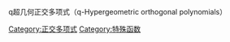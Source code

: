 q超几何正交多项式（q-Hypergeometric orthogonal polynomials）

[[Category:正交多项式|Category:正交多项式]]
[[Category:特殊函数|Category:特殊函数]]